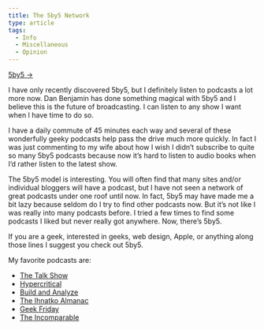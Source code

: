 ```yaml
---
title: The 5by5 Network
type: article
tags:
  - Info
  - Miscellaneous
  - Opinion
---
```


[5by5 →](http://5by5.tv/)

I have only recently discovered 5by5, but I definitely listen to podcasts a lot more now. Dan Benjamin has done something magical with 5by5 and I believe this is the future of broadcasting. I can listen to any show I want when I have time to do so.

I have a daily commute of 45 minutes each way and several of these wonderfully geeky podcasts help pass the drive much more quickly. In fact I was just commenting to my wife about how I wish I didn’t subscribe to quite so many 5by5 podcasts because now it’s hard to listen to audio books when I’d rather listen to the latest show.

The 5by5 model is interesting. You will often find that many sites and/or individual bloggers will have a podcast, but I have not seen a network of great podcasts under one roof until now. In fact, 5by5 may have made me a bit lazy because seldom do I try to find other podcasts now. But it’s not like I was really into many podcasts before. I tried a few times to find some podcasts I liked but never really got anywhere. Now, there’s 5by5.

If you are a geek, interested in geeks, web design, Apple, or anything along those lines I suggest you check out 5by5.

My favorite podcasts are:

-   [The Talk Show](http://5by5.tv/talkshow)
-   [Hypercritical](http://5by5.tv/hypercritical)
-   [Build and Analyze](http://5by5.tv/buildanalyze)
-   [The Ihnatko Almanac](http://5by5.tv/ia)
-   [Geek Friday](http://5by5.tv/geekfriday)
-   [The Incomparable](http://5by5.tv/incomparable)
